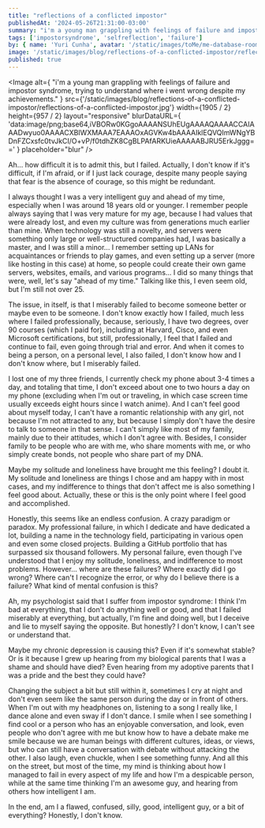 ```yaml
---
title: "reflections of a conflicted impostor"
publishedAt: '2024-05-26T21:31:00-03:00'
summary: "i'm a young man grappling with feelings of failure and impostor syndrome, trying to understand where i went wrong despite my achievements."
tags: ['impostorsyndrome', 'selfreflection', 'failure']
by: { name: 'Yuri Cunha', avatar: '/static/images/toMe/me-database-room.png' }
image: '/static/images/blog/reflections-of-a-conflicted-impostor/reflections-of-a-conflicted-impostor.jpg'
published: true
---
```


<Image
  alt={
    "i'm a young man grappling with feelings of failure and impostor syndrome, trying to understand where i went wrong despite my achievements."
  }
  src={'/static/images/blog/reflections-of-a-conflicted-impostor/reflections-of-a-conflicted-impostor.jpg'}
  width={1905 / 2}
  height={957 / 2}
  layout="responsive"
  blurDataURL={
    'data:image/png;base64,iVBORw0KGgoAAAANSUhEUgAAAAQAAAACCAIAAADwyuo0AAAACXBIWXMAAA7EAAAOxAGVKw4bAAAAIklEQVQImWNgYBDnFZCxsfc0tvJkCI/O+vP/f0tdhZK8CgBLPAfARKUieAAAAABJRU5ErkJggg=='
  }
  placeholder="blur"
/>

Ah... how difficult it is to admit this, but I failed. Actually, I don't know if it's difficult, if I'm afraid, or if I just lack courage, despite many people saying that fear is the absence of courage, so this might be redundant.

I always thought I was a very intelligent guy and ahead of my time, especially when I was around 18 years old or younger. I remember people always saying that I was very mature for my age, because I had values that were already lost, and even my culture was from generations much earlier than mine. When technology was still a novelty, and servers were something only large or well-structured companies had, I was basically a master, and I was still a minor... I remember setting up LANs for acquaintances or friends to play games, and even setting up a server (more like hosting in this case) at home, so people could create their own game servers, websites, emails, and various programs... I did so many things that were, well, let's say "ahead of my time." Talking like this, I even seem old, but I'm still not over 25.

The issue, in itself, is that I miserably failed to become someone better or maybe even to be someone. 
I don't know exactly how I failed, much less where I failed professionally, because, seriously, I have two degrees, over 90 courses (which I paid for), including at Harvard, Cisco, and even Microsoft certifications, but still, professionally, I feel that I failed and continue to fail, even going through trial and error. And when it comes to being a person, on a personal level, I also failed, I don't know how and I don't know where, but I miserably failed.

I lost one of my three friends, I currently check my phone about 3-4 times a day, and totaling that time, I don't exceed about one to two hours a day on my phone (excluding when I'm out or traveling, in which case screen time usually exceeds eight hours since I watch anime). And I can't feel good about myself today, I can't have a romantic relationship with any girl, not because I'm not attracted to any, but because I simply don't have the desire to talk to someone in that sense. I can't simply like most of my family, mainly due to their attitudes, which I don't agree with. Besides, I consider family to be people who are with me, who share moments with me, or who simply create bonds, not people who share part of my DNA.

Maybe my solitude and loneliness have brought me this feeling? I doubt it.
My solitude and loneliness are things I chose and am happy with in most cases, and my indifference to things that don't affect me is also something I feel good about. Actually, these or this is the only point where I feel good and accomplished.

Honestly, this seems like an endless confusion. A crazy paradigm or paradox.
My professional failure, in which I dedicate and have dedicated a lot, building a name in the technology field, participating in various open and even some closed projects. Building a GitHub portfolio that has surpassed six thousand followers. My personal failure, even though I've understood that I enjoy my solitude, loneliness, and indifference to most problems. However... where are these failures? Where exactly did I go wrong? Where can't I recognize the error, or why do I believe there is a failure? What kind of mental confusion is this?

Ah, my psychologist said that I suffer from impostor syndrome: I think I'm bad at everything, that I don't do anything well or good, and that I failed miserably at everything, but actually, I'm fine and doing well, but I deceive and lie to myself saying the opposite. But honestly? I don't know, I can't see or understand that.

Maybe my chronic depression is causing this? Even if it's somewhat stable? Or is it because I grew up hearing from my biological parents that I was a shame and should have died? Even hearing from my adoptive parents that I was a pride and the best they could have?

Changing the subject a bit but still within it, sometimes I cry at night and don't even seem like the same person during the day or in front of others.
When I'm out with my headphones on, listening to a song I really like, I dance alone and even sway if I don't dance. I smile when I see something I find cool or a person who has an enjoyable conversation, and look, even people who don't agree with me but know how to have a debate make me smile because we are human beings with different cultures, ideas, or views, but who can still have a conversation with debate without attacking the other. I also laugh, even chuckle, when I see something funny. And all this on the street, but most of the time, my mind is thinking about how I managed to fail in every aspect of my life and how I'm a despicable person, while at the same time thinking I'm an awesome guy, and hearing from others how intelligent I am.

In the end, am I a flawed, confused, silly, good, intelligent guy, or a bit of everything? Honestly, I don't know.